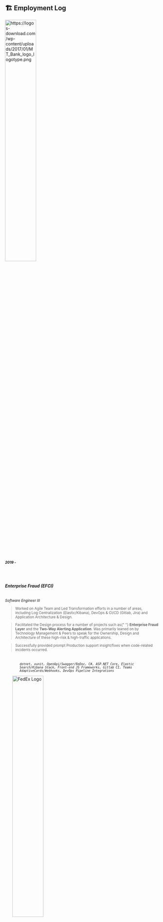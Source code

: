 ## 🏗️ Employment Log

<ProjectCard title="" bg="linear-gradient(to right, #D4145A 0%, #FBB03B 100%)">
  <img
    src="https://logos-download.com/wp-content/uploads/2017/01/MT_Bank_logo_logotype.png"
    alt="https://logos-download.com/wp-content/uploads/2017/01/MT_Bank_logo_logotype.png"
    style="width:45%;"
  ></img>
  <small>
    <br></br>
    <b>
      <i> 2019 - </i>
    </b>
    <br></br>
    <br></br>
  </small>
  <h6>
    <b>Enterprise Fraud (EFCI)</b>
  </h6>
  <small>
    <i>Software Engineer III</i>
  </small>
  <small>
    <blockquote>
      Worked on Agile Team and Led Transformation efforts in a number of areas,
      including Log Centralization (Elastic/Kibana), DevOps & CI/CD (Gitlab,
      Jira) and Application Architecture & Design.
    </blockquote>
    <blockquote>
      Facilitated the Design process for a number of projects such as{" "}
      <b>Enterprise Fraud Layer</b> and the <b>Two-Way Alerting Application</b>.
      Was primarily leaned on by Technology Management & Peers to speak for the
      Ownership, Design and Architecture of these high-risk & high-traffic
      applications.
    </blockquote>
    <blockquote>
      Successfully provided prompt Production support insight/fixes when
      code-related incidents occurred.
    </blockquote>
    <code>
      <i>
        dotnet, xunit, OpenApi/Swagger/ReDoc, C#, ASP.NET Core, Elastic
        Search/Kibana Stack, Front-end JS Frameworks, Gitlab CI, Teams
        AdaptiveCards/Webhooks, DevOps Pipeline Integrations
      </i>
    </code>
  </small>
</ProjectCard>
<ProjectCard title="" bg="linear-gradient(to right, #009245 0%, #FCEE21 100%)">
  <img
    src="https://cdn.usbrandcolors.com/images/logos/fedex-logo.svg"
    alt="FedEx Logo"
    style="width:45%;"
  ></img>
  <small>
    <br></br>
    <b>
      <i> 2015 - 2019</i>
    </b>
    <br></br>
    <br></br>
  </small>
  <h6>
    <b>Logistics / Trade Networks</b>
  </h6>
  <small>
    <i>Programmer Analyst</i>
  </small>
  <small>
    <blockquote>
      Worked as Junior developer and later Programer Analyst on TradeRate Java
      application. Got early exposure and training to SaFE - Scaled Agile
      Framework - and coded back-end systems while also getting introductory
      knowledge into DevSecOps and CI/CD Best Practices and standards.
    </blockquote>
    <code>
      <i>Java, API Development, Scaled Agile Framework, Angular</i>
    </code>
  </small>
</ProjectCard>
